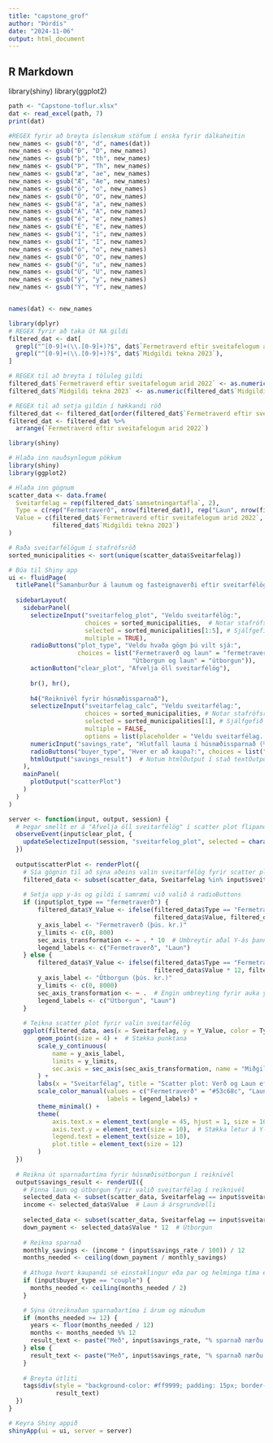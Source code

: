 ```yaml
---
title: "capstone_grof"
author: "Þórdís"
date: "2024-11-06"
output: html_document
---
```


## R Markdown

library(shiny)
library(ggplot2)

```R
path <- "Capstone-toflur.xlsx"
dat <- read_excel(path, 7)
print(dat)
```


```R
#REGEX fyrir að breyta íslenskum stöfum í enska fyrir dálkaheitin
new_names <- gsub("ð", "d", names(dat))
new_names <- gsub("Ð", "D", new_names)
new_names <- gsub("þ", "th", new_names)
new_names <- gsub("Þ", "Th", new_names)
new_names <- gsub("æ", "ae", new_names)
new_names <- gsub("Æ", "Ae", new_names)
new_names <- gsub("ö", "o", new_names)
new_names <- gsub("Ö", "O", new_names)
new_names <- gsub("á", "a", new_names)
new_names <- gsub("Á", "A", new_names)
new_names <- gsub("é", "e", new_names)
new_names <- gsub("É", "E", new_names)
new_names <- gsub("í", "i", new_names)
new_names <- gsub("Í", "I", new_names)
new_names <- gsub("ó", "o", new_names)
new_names <- gsub("Ó", "O", new_names)
new_names <- gsub("ú", "u", new_names)
new_names <- gsub("Ú", "U", new_names)
new_names <- gsub("ý", "y", new_names)
new_names <- gsub("Ý", "Y", new_names)


names(dat) <- new_names
```

```R
library(dplyr)
# REGEX fyrir að taka út NA gildi
filtered_dat <- dat[
  grepl("^[0-9]+(\\.[0-9]+)?$", dat$`Fermetraverd eftir sveitafelogum arid 2022`) &
  grepl("^[0-9]+(\\.[0-9]+)?$", dat$`Midgildi tekna 2023`), 
]

# REGEX til að breyta í töluleg gildi 
filtered_dat$`Fermetraverd eftir sveitafelogum arid 2022` <- as.numeric(filtered_dat$`Fermetraverd eftir sveitafelogum arid 2022`)
filtered_dat$`Midgildi tekna 2023` <- as.numeric(filtered_dat$`Midgildi tekna 2023`)

# REGEX til að setja gildin í hækkandi röð
filtered_dat <- filtered_dat[order(filtered_dat$`Fermetraverd eftir sveitafelogum arid 2022`), ]
filtered_dat <- filtered_dat %>%
  arrange(`Fermetraverd eftir sveitafelogum arid 2022`)

```

```R
library(shiny)
```


```R
# Hlaða inn nauðsynlegum pökkum
library(shiny)
library(ggplot2)

# Hlaða inn gögnum 
scatter_data <- data.frame(
  Sveitarfelag = rep(filtered_dat$`samsetningartafla`, 2),
  Type = c(rep("Fermetraverð", nrow(filtered_dat)), rep("Laun", nrow(filtered_dat))),
  Value = c(filtered_dat$`Fermetraverd eftir sveitafelogum arid 2022`, 
            filtered_dat$`Midgildi tekna 2023`)
)

# Raða sveitarfélögum í stafrófsröð
sorted_municipalities <- sort(unique(scatter_data$Sveitarfelag))

# Búa til Shiny app
ui <- fluidPage(
  titlePanel("Samanburður á launum og fasteignaverði eftir sveitarfélögum"),
  
  sidebarLayout(
    sidebarPanel(
      selectizeInput("sveitarfelog_plot", "Veldu sveitarfélög:", 
                     choices = sorted_municipalities,  # Notar stafrófsröðuð sveitarfélög
                     selected = sorted_municipalities[1:5], # Sjálfgefin gildi
                     multiple = TRUE),
      radioButtons("plot_type", "Veldu hvaða gögn þú vilt sjá:", 
                   choices = list("Fermetraverð og laun" = "fermetraverð", 
                                  "Útborgun og laun" = "útborgun")),
      actionButton("clear_plot", "Afvelja öll sveitarfélög"),
      
      br(), hr(),
      
      h4("Reiknivél fyrir húsnæðissparnað"),
      selectizeInput("sveitarfelag_calc", "Veldu sveitarfélag:", 
                     choices = sorted_municipalities, # Notar stafrófsröðuð sveitarfélög
                     selected = sorted_municipalities[1], # Sjálfgefið gildi 
                     multiple = FALSE,
                     options = list(placeholder = "Veldu sveitarfélag...")), # Bætir við leitaraðgerð
      numericInput("savings_rate", "Hlutfall launa í húsnæðissparnað (%):", value = 33, min = 1, max = 100),
      radioButtons("buyer_type", "Hver er að kaupa?:", choices = list("Einstaklingur" = "single", "Par" = "couple"), selected = "single"),
      htmlOutput("savings_result")  # Notum htmlOutput í stað textOutput
    ),
    mainPanel(
      plotOutput("scatterPlot")
    )
  )
)

server <- function(input, output, session) {
  # Þegar smellt er á "Afvelja öll sveitarfélög" í scatter plot flipanum
  observeEvent(input$clear_plot, {
    updateSelectizeInput(session, "sveitarfelog_plot", selected = character(0))
  })
  
  output$scatterPlot <- renderPlot({
    # Sía gögnin til að sýna aðeins valin sveitarfélög fyrir scatter plot
    filtered_data <- subset(scatter_data, Sveitarfelag %in% input$sveitarfelog_plot)
    
    # Setja upp y-ás og gildi í samræmi við valið á radioButtons
    if (input$plot_type == "fermetraverð") {
        filtered_data$Y_Value <- ifelse(filtered_data$Type == "Fermetraverð", 
                                        filtered_data$Value, filtered_data$Value / 10)
        y_axis_label <- "Fermetraverð (þús. kr.)"
        y_limits <- c(0, 800)
        sec_axis_transformation <- ~ . * 10  # Umbreytir aðal Y-ás þannig að auka y-ás sýni rétt fyrir laun
        legend_labels <- c("Fermetraverð", "Laun")
    } else {
        filtered_data$Y_Value <- ifelse(filtered_data$Type == "Fermetraverð", 
                                        filtered_data$Value * 12, filtered_data$Value)
        y_axis_label <- "Útborgun (þús. kr.)"
        y_limits <- c(0, 8000)
        sec_axis_transformation <- ~ .  # Engin umbreyting fyrir auka y-ás þegar "Útborgun" er valin
        legend_labels <- c("Útborgun", "Laun")
    }
    
    # Teikna scatter plot fyrir valin sveitarfélög
    ggplot(filtered_data, aes(x = Sveitarfelag, y = Y_Value, color = Type)) +
        geom_point(size = 4) +  # Stækka punktana
        scale_y_continuous(
            name = y_axis_label,
            limits = y_limits,
            sec.axis = sec_axis(sec_axis_transformation, name = "Miðgildi launa (þús. kr.)")
        ) +
        labs(x = "Sveitarfélag", title = "Scatter plot: Verð og Laun eftir sveitarfélögum") +
        scale_color_manual(values = c("Fermetraverð" = "#53c68c", "Laun" = "darkblue"),
                           labels = legend_labels) +
        theme_minimal() +
        theme(
            axis.text.x = element_text(angle = 45, hjust = 1, size = 10),  # Stækka letur á X-ás
            axis.text.y = element_text(size = 10),  # Stækka letur á Y-ás
            legend.text = element_text(size = 10),
            plot.title = element_text(size = 12)
        )
  })
  
  # Reikna út sparnaðartíma fyrir húsnæðisútborgun í reiknivél
  output$savings_result <- renderUI({
    # Finna laun og útborgun fyrir valið sveitarfélag í reiknivél 
    selected_data <- subset(scatter_data, Sveitarfelag == input$sveitarfelag_calc & Type == "Laun")
    income <- selected_data$Value  # Laun á ársgrundvelli
    
    selected_data <- subset(scatter_data, Sveitarfelag == input$sveitarfelag_calc & Type == "Fermetraverð")
    down_payment <- selected_data$Value * 12  # Útborgun
    
    # Reikna sparnað
    monthly_savings <- (income * (input$savings_rate / 100)) / 12
    months_needed <- ceiling(down_payment / monthly_savings)
    
    # Athuga hvort kaupandi sé einstaklingur eða par og helminga tíma ef par er valið
    if (input$buyer_type == "couple") {
      months_needed <- ceiling(months_needed / 2)
    }

    # Sýna útreiknaðan sparnaðartíma í árum og mánuðum 
    if (months_needed >= 12) {
      years <- floor(months_needed / 12)
      months <- months_needed %% 12
      result_text <- paste("Með", input$savings_rate, "% sparnað nærðu útborgun fyrir 80 fm íbúð á", years, "ári og", months, "mánuðum.")
    } else {
      result_text <- paste("Með", input$savings_rate, "% sparnað nærðu útborgun á", months_needed, "mánuðum.")
    }
    
    # Breyta útliti
    tags$div(style = "background-color: #ff9999; padding: 15px; border-radius: 8px; font-weight: bold; font-size: 16px;",
             result_text)
  })
}

# Keyra Shiny appið
shinyApp(ui = ui, server = server)

```


